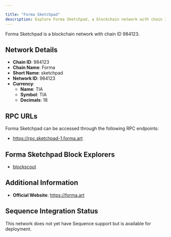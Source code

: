 ```yaml
---

title: "Forma Sketchpad"
description: Explore Forma Sketchpad, a blockchain network with chain ID 984123. Learn about its native currency, TIA, and how to interact with the network.
---
```




Forma Sketchpad is a blockchain network with chain ID 984123.

## Network Details

- **Chain ID**: 984123
- **Chain Name**: Forma
- **Short Name**: sketchpad
- **Network ID**: 984123
- **Currency**: 
  - **Name**: TIA
  - **Symbol**: TIA
  - **Decimals**: 18

## RPC URLs

Forma Sketchpad can be accessed through the following RPC endpoints:

- https://rpc.sketchpad-1.forma.art

## Forma Sketchpad Block Explorers

- [blockscout](https://explorer.sketchpad-1.forma.art)

## Additional Information

- **Official Website**: https://forma.art

## Sequence Integration Status

This network does not yet have Sequence support but is available for deployment.
